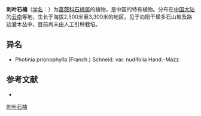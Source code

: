 {{Speciesbox
| name = 刺叶石楠
| status = 
| status_system = 
| image =
| genus = Photinia
| species = prionophylla
| authority = (Franch.) Schneid.
| subdivision_ranks =[[变种|变种]]
| subdivision =
* 刺叶石楠 ''P. p.'' var. ''prionophylla''
* [[刺叶石楠无毛|刺叶石楠无毛]] ''P. p.'' var. ''nudifolia''
}}

'''刺叶石楠'''（[[学名|学名]]：{{lang|la|''Photinia prionophylla''}}）为[[蔷薇科|蔷薇科]][[石楠属|石楠属]]的植物，是中国的特有植物。分布在[[中国大陆|中国大陆]]的[[云南|云南]]等地，生长于海拔2,500米至3,300米的地区，见于向阳干燥多石山坡及路边灌木丛中，目前尚未由人工引种栽培。

== 异名 ==
* Photinia prionophylla (Franch.) Schneid. var. nudifolia Hand.-Mazz.

== 参考文献 ==
<div class="references-small">
* {{cite web| url =http://www.bioinfo.cn/db05/KmzwSpecies.php?action=view&id=18506| title =刺叶石楠（原变种）| work =《中国高等植物数据库全库》| publisher =中国科学院微生物研究所| author =昆明植物研究所| accessdate =2009-02-25| deadurl =yes| archiveurl =https://web.archive.org/web/20160305011646/http://www.bioinfo.cn/db05/KmzwSpecies.php?action=view&id=18506| archivedate =2016-03-05}}
</div>
{{Taxonbar|from=Q7187622}}

[[Category:石楠属|刺叶石楠]]


{{植物小作品}}